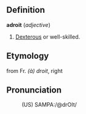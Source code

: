 ==Definition==

'''adroit''' (''adjective'')
# [[Dexterous]] or well-skilled.

==Etymology==

from Fr. ''(à) droit'', right 

==Pronunciation==
:(US) SAMPA:/@drOIt/